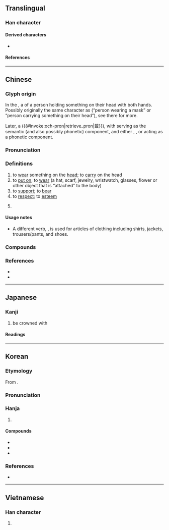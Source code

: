 {{character info}}
{{character info|0xfa8c}}
==Translingual==

===Han character===
{{Han char|rn=62|rad=戈|as=13|sn=17|four=43850|canj=JIWTC|ids=⿹𢦏異}}

====Derived characters====
* {{l|mul|[[𠑀]], [[瀻]], [[襶]]}}

====References====
{{Han ref|kx=0414.250|dkj=11685|dj=0758.170|hdz=21413.090|uh=6234}}
{{Han ref|uh=FA8C}}

----

==Chinese==
{{zh-forms|ss=代|alt=𢨚,𢨇,𢎑}}

===Glyph origin===
{{Han etym}}
In the {{w|oracle bone script}}, a {{liushu|p|nocap=y}} of a person holding something on their head with both hands. Possibly originally the same character as {{zh-l|*異}} (“person wearing a mask” or “person carrying something on their head”), see there for more.

Later, a {{liushu|psc|nocap=y}} ({{#invoke:och-pron|retrieve_pron|戴}}), with {{och-l|異}} serving as the semantic (and also possibly phonetic) component, and either {{och-l|弋}}, {{och-l|𢦏}}, or {{och-l|之}} acting as a phonetic component.

===Pronunciation===
{{zh-pron
|m=dài
|m-s=
|c=daai3
|c-t=
|g=
|h=pfs=tai;gd=dai4
|j=
|mb=
|md=dái
|mn=tì/xm,zz,jj,tp,kh,tn,yl,mg,hc,tc:tè/qz,lk,sx,km,hc:tèr/ml,jj,tw:tài
|mn_note=tì - vernacular; tè/tèr - vernacular (surname); tài - literary
|mn-t=di3/do3/dai3
|mn-t_note=di3 - vernacular; do3 - vernacular (surname); dai3 - literary
|w=2te,2ta
|w_note=2ta - alternative pronunciation for the verb sense
|x=
|mc=y
|oc=y
|ma=y
|cat=v,pn
}}

===Definitions===
{{zh-hanzi}}

# to [[wear]] something on the [[head]]; to [[carry]] on the head
# to [[put on]]; to [[wear]] (a hat, scarf, jewelry, wristwatch, glasses, flower or other object that is “attached” to the body)
# to [[support]]; to [[bear]]
# to [[respect]]; to [[esteem]]
# {{surname|zh}}
#: {{zh-x|^戴 ^季-陶|{{w|Dai Jitao|'''Dai''' Jitao}}}}

====Usage notes====
* A different verb, {{zh-l|穿}}, is used for articles of clothing including shirts, jackets, trousers/pants, and shoes.

===Compounds===
{{zh-der|乘車戴笠|噙齒戴髮|佩戴|含齒戴髮|大戴|北戴河|合菜戴帽|不共戴天|感恩戴義|感恩戴德|愛戴|履戴|感戴|張冠李戴|小戴禮記|小戴|大戴禮記|大戴禮|大戴小戴|依戴|披星戴月|戴罪立功|擁戴|戴雞佩豚|戴孝|欣戴|戴帽子|戴星|戴笠|戴綠帽子|插戴|戴天履地|木匠戴枷|戴炭簍子|戴盆望天|戴憑重席|戴頭識臉|戴天|戴禮|穿金戴銀|穿戴|戴白|戴罪圖功|穿靴戴帽|戴憑奪席|戴奧辛|戴天之仇|戴逵破琴|戴頂子|戴月披星|戴笠荷鋤|戴圓履方|戴高帽|披金戴玉|擔戴|推戴|戴目|戴髮含齒|訢戴|負戴|翼戴|頂戴|重戴|配戴|負山戴岳|訪戴|鼇戴|翊戴| 戴家場|戴河}}

===References===
* {{thcwd|12174}}
* {{R:yue:Hanzi}}

{{zh-cat|Beginning}}

----

==Japanese==

===Kanji===
{{ja-kanji|grade=c|rs=戈14}}

# be crowned with

====Readings====
{{ja-readings
|goon=たい
|kanon=たい
|kun=いただ-く
}}

----

==Korean==

===Etymology===
From {{der|ko|ltc|-}} {{ltc-l|戴}}. {{hanja-hunmong|ᄃᆡ〯|tǒy|雜語}}

===Pronunciation===
{{ko-hanja-pron|대|l=y}}

===Hanja===
{{ko-hanja-search}}
{{ko-hanja|이다|일|대}}

# {{hanja form of|대|to [[esteem]]}}

====Compounds====
{{der-top3|Compounds}}
* {{ko-l|추대|推戴}}
* {{ko-l|대관|戴冠}}
* {{ko-l|봉대|奉戴}}
{{der-bottom}}

===References===
* {{R:hanjadoc|3798}}

----

==Vietnamese==

===Han character===
{{vi-readings|reading=dải, đái, trải|rs=戈14}}

# {{rfdef|vi|sort=戈14}}